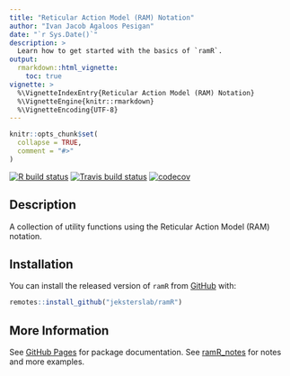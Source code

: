 ```yaml
---
title: "Reticular Action Model (RAM) Notation"
author: "Ivan Jacob Agaloos Pesigan"
date: "`r Sys.Date()`"
description: >
  Learn how to get started with the basics of `ramR`.
output:
  rmarkdown::html_vignette:
    toc: true
vignette: >
  %\VignetteIndexEntry{Reticular Action Model (RAM) Notation}
  %\VignetteEngine{knitr::rmarkdown}
  %\VignetteEncoding{UTF-8}
---
```


```r
knitr::opts_chunk$set(
  collapse = TRUE,
  comment = "#>"
)
```

<!-- badges: start -->
[![R build status](https://github.com/jeksterslab/ramR/workflows/R-CMD-check/badge.svg?branch=master)](https://github.com/jeksterslab/ramR/actions?workflow=R-CMD-check)
[![Travis build status](https://travis-ci.com/jeksterslab/ramR.svg?branch=master)](https://travis-ci.com/jeksterslab/ramR)
[![codecov](https://codecov.io/github/jeksterslab/ramR/branch/master/graphs/badge.svg)](https://codecov.io/github/jeksterslab/ramR) 
<!-- badges: end -->

## Description

A collection of utility functions using the Reticular Action Model (RAM) notation.

## Installation

You can install the released version of `ramR` from [GitHub](https://github.com/jeksterslab/ramR) with:

```r
remotes::install_github("jeksterslab/ramR")
```

## More Information

See [GitHub Pages](https://jeksterslab.github.io/ramR/index.html)
for package documentation.
See [ramR_notes](https://jeksterslab.github.io/ramR_notes/index.html)
for notes and more examples.
